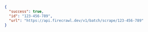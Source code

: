 ```json
{
  "success": true,
  "id": "123-456-789",
  "url": "https://api.firecrawl.dev/v1/batch/scrape/123-456-789"
}
```